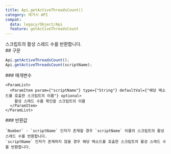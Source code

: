 ```yaml
---
title: Api.getActiveThreadsCount()
category: 레거시 API
compat:
  data: legacy/Object/Api
  feature: getActiveThreadsCount
---
```


<Section>
  스크립트의 활성 스레드 수를 반환합니다.
</Section>
<Section>
  ## 구문

  ~~~js
  Api.getActiveThreadsCount();
  Api.getActiveThreadsCount(scriptName);
  ~~~

  <Section>
    ### 매개변수

    <ParamList>
      <ParamItem param={"scriptName"} type={"String"} defaultVal={"해당 메소드를 호출한 스크립트의 이름"} optional>
        활성 스레드 수를 확인할 스크립트의 이름
      </ParamItem>
    </ParamList>
  </Section>
  <Section>
    ### 반환값

    `Number` - `scriptName` 인자가 존재할 경우 `scriptName` 이름의 스크립트의 활성 스레드 수를 반환합니다.
    `scriptName` 인자가 존재하지 않을 경우 해당 메소드를 호출한 스크립트의 활성 스레드 수를 반환합니다.
  </Section>
</Section>